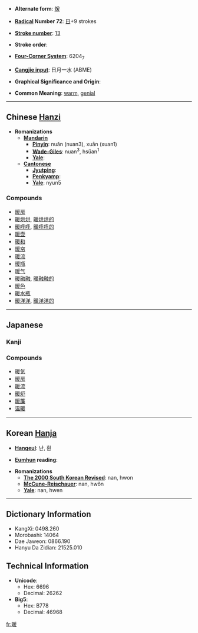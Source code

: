 * '''Alternate form''': [[煖]]

* '''[[Wiktionary:Chinese radical index| Radical]] Number 72''': [[Wiktionary:Chinese radical index 日|日]]+9 strokes

* '''[[Wiktionary:Chinese total strokes index|Stroke number]]''': [[Wiktionary:Chinese total strokes index 13|13]]

* '''Stroke order''': 

* '''[[Wiktionary:Chinese four corner index|Four-Corner System]]''': 6204<sub>7</sub>

* '''[[Wiktionary:Chinese Cangjie index|Cangjie input]]''': 日月一水 (ABME)

* '''Graphical Significance and Origin''': 

* '''Common Meaning''': [[warm]], [[genial]]

----

== Chinese [[Hanzi]] ==

* '''Romanizations'''
** '''[[Mandarin]]'''
*** '''[[Pinyin]]''': nuǎn (nuan3), xuān (xuan1)
*** '''[[Wade-Giles]]''': nuan<sup>3</sup>, hsüan<sup>1</sup>
*** '''[[Yale]]''': 
** '''[[Cantonese]]'''
*** '''[[Jyutping]]''':
*** '''[[Penkyamp]]''': 
*** '''[[Yale]]''': nyun5

===Compounds===
*[[暖房]]
*[[暖烘烘]], [[暖烘烘的]]
*[[暖呼呼]], [[暖呼呼的]]
*[[暖壶]]
*[[暖和]]
*[[暖帘]]
*[[暖流]]
*[[暖瓶]]
*[[暖气]]
*[[暖融融]], [[暖融融的]]
*[[暖色]]
*[[暖水瓶]]
*[[暖洋洋]], [[暖洋洋的]]



----

== Japanese ==

===Kanji===
{{kanji|[[だん]] ([[dan]]), [[なん]] ([[nan]]), [[のん]] ([[non]])|[[あたたかい]] ([[暖かい]], [[atatakai]]), [[あたためる]] ([[暖める]], [[atatameru]]), [[あたたまる]] ([[暖まる]], [[atatamaru]])}}

===Compounds===
*[[暖気]]
*[[暖房]]
*[[暖流]]
*[[暖炉]]
*[[暖簾]]
*[[温暖]]

----

== Korean [[Hanja]] ==

* '''[[Hangeul]]''': 난, 훤

* '''[[Eumhun]] reading''': 

* '''Romanizations'''
** '''[[The 2000 South Korean Revised Romanization|The 2000 South Korean Revised]]''': nan, hwon
** '''[[McCune-Reischauer]]''': nan, hwŏn
** '''[[Yale]]''': nan, hwen

----

== Dictionary Information ==

* KangXi: 0498.260
* Morobashi: 14064
* Dae Jaweon: 0866.190
* Hanyu Da Zidian: 21525.010

== Technical Information ==

* '''Unicode''':
** Hex: 6696
** Decimal: 26262
* '''Big5''':
** Hex: B778
** Decimal: 46968

[[fr:暖]]